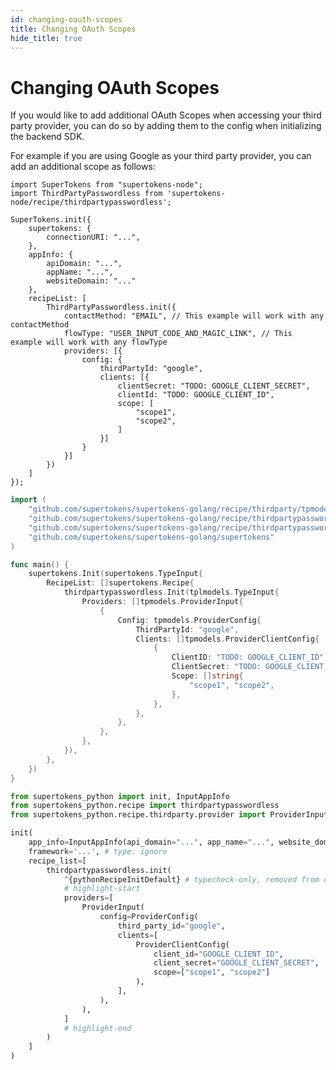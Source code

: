 ```yaml
---
id: changing-oauth-scopes
title: Changing OAuth Scopes
hide_title: true
---
```



# Changing OAuth Scopes

If you would like to add additional OAuth Scopes when accessing your third party provider, you can do so by adding them to the config when initializing the backend SDK.

For example if you are using Google as your third party provider, you can add an additional scope as follows:

<BackendSDKTabs>
<TabItem value="nodejs">

```tsx
import SuperTokens from "supertokens-node";
import ThirdPartyPasswordless from 'supertokens-node/recipe/thirdpartypasswordless';

SuperTokens.init({
    supertokens: {
        connectionURI: "...",
    },
    appInfo: {
        apiDomain: "...",
        appName: "...",
        websiteDomain: "..."
    },
    recipeList: [
        ThirdPartyPasswordless.init({
            contactMethod: "EMAIL", // This example will work with any contactMethod
            flowType: "USER_INPUT_CODE_AND_MAGIC_LINK", // This example will work with any flowType
            providers: [{
                config: {
                    thirdPartyId: "google",
                    clients: [{
                        clientSecret: "TODO: GOOGLE_CLIENT_SECRET",
                        clientId: "TODO: GOOGLE_CLIENT_ID",
                        scope: [
                            "scope1",
                            "scope2",
                        ]
                    }]
                }
            }]
        })
    ]
});
```

</TabItem>
<TabItem value="go">

```go
import (
	"github.com/supertokens/supertokens-golang/recipe/thirdparty/tpmodels"
	"github.com/supertokens/supertokens-golang/recipe/thirdpartypasswordless"
	"github.com/supertokens/supertokens-golang/recipe/thirdpartypasswordless/tplmodels"
	"github.com/supertokens/supertokens-golang/supertokens"
)

func main() {
	supertokens.Init(supertokens.TypeInput{
		RecipeList: []supertokens.Recipe{
			thirdpartypasswordless.Init(tplmodels.TypeInput{
				Providers: []tpmodels.ProviderInput{
					{
						Config: tpmodels.ProviderConfig{
							ThirdPartyId: "google",
							Clients: []tpmodels.ProviderClientConfig{
								{
									ClientID: "TODO: GOOGLE_CLIENT_ID",
									ClientSecret: "TODO: GOOGLE_CLIENT_SECRET",
									Scope: []string{
										"scope1", "scope2",
									},
								},
							},
						},
					},
				},
			}),
		},
	})
}
```

</TabItem>
<TabItem value="python">

```python
from supertokens_python import init, InputAppInfo
from supertokens_python.recipe import thirdpartypasswordless
from supertokens_python.recipe.thirdparty.provider import ProviderInput, ProviderConfig, ProviderClientConfig

init(
    app_info=InputAppInfo(api_domain="...", app_name="...", website_domain="..."),
    framework='...', # type: ignore
    recipe_list=[
        thirdpartypasswordless.init(
            ^{pythonRecipeInitDefault} # typecheck-only, removed from output
            # highlight-start
            providers=[
                ProviderInput(
                    config=ProviderConfig(
                        third_party_id="google",
                        clients=[
                            ProviderClientConfig(
                                client_id="GOOGLE_CLIENT_ID",
                                client_secret="GOOGLE_CLIENT_SECRET",
                                scope=["scope1", "scope2"]
                            ),
                        ],
                    ),
                ),
            ]
            # highlight-end
        )
    ]
)
```

</TabItem>
</BackendSDKTabs>

<!-- COPY SECTION -->
<!-- ./thirdparty/common-customizations/sign-in-and-up/changing-oauth-scopes.mdx -->
<!-- 1 -->
<!-- END COPY SECTION -->